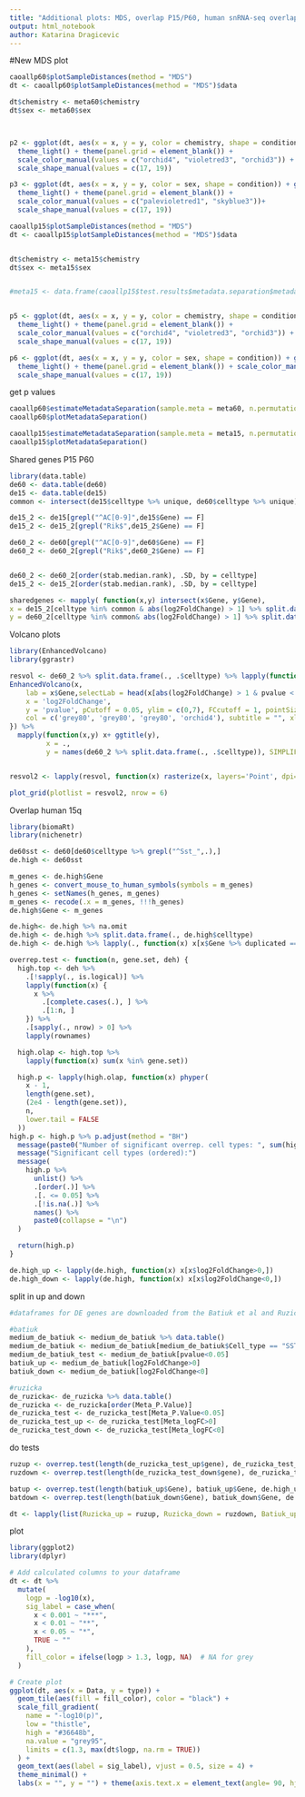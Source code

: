 ```yaml
---
title: "Additional plots: MDS, overlap P15/P60, human snRNA-seq overlap"
output: html_notebook
author: Katarina Dragicevic
---
```


#New MDS plot 

```r
caoallp60$plotSampleDistances(method = "MDS")
dt <- caoallp60$plotSampleDistances(method = "MDS")$data 

dt$chemistry <- meta60$chemistry
dt$sex <- meta60$sex



p2 <- ggplot(dt, aes(x = x, y = y, color = chemistry, shape = condition)) + geom_point(size = 5) + 
  theme_light() + theme(panel.grid = element_blank()) + 
  scale_color_manual(values = c("orchid4", "violetred3", "orchid3")) + 
  scale_shape_manual(values = c(17, 19))

p3 <- ggplot(dt, aes(x = x, y = y, color = sex, shape = condition)) + geom_point(size = 5) + 
  theme_light() + theme(panel.grid = element_blank()) + 
  scale_color_manual(values = c("palevioletred1", "skyblue3"))+ 
  scale_shape_manual(values = c(17, 19))
```

```r
caoallp15$plotSampleDistances(method = "MDS")
dt <- caoallp15$plotSampleDistances(method = "MDS")$data 


dt$chemistry <- meta15$chemistry
dt$sex <- meta15$sex


#meta15 <- data.frame(caoallp15$test.results$metadata.separation$metadata)


p5 <- ggplot(dt, aes(x = x, y = y, color = chemistry, shape = condition)) + geom_point(size = 5) + 
  theme_light() + theme(panel.grid = element_blank()) + 
  scale_color_manual(values = c("orchid4", "violetred3", "orchid3")) + 
  scale_shape_manual(values = c(17, 19))

p6 <- ggplot(dt, aes(x = x, y = y, color = sex, shape = condition)) + geom_point(size = 5) + 
  theme_light() + theme(panel.grid = element_blank()) + scale_color_manual(values = c("palevioletred1", "skyblue3")) + 
  scale_shape_manual(values = c(17, 19))
```


get p values 

```r
caoallp60$estimateMetadataSeparation(sample.meta = meta60, n.permutations = 100)
caoallp60$plotMetadataSeparation()

caoallp15$estimateMetadataSeparation(sample.meta = meta15, n.permutations = 100)
caoallp15$plotMetadataSeparation()
```


Shared genes P15 P60

```r
library(data.table)
de60 <- data.table(de60)
de15 <- data.table(de15)
common <- intersect(de15$celltype %>% unique, de60$celltype %>% unique)

de15_2 <- de15[grepl("^AC[0-9]",de15$Gene) == F]
de15_2 <- de15_2[grepl("Rik$",de15_2$Gene) == F]

de60_2 <- de60[grepl("^AC[0-9]",de60$Gene) == F]
de60_2 <- de60_2[grepl("Rik$",de60_2$Gene) == F]


de60_2 <- de60_2[order(stab.median.rank), .SD, by = celltype]
de15_2 <- de15_2[order(stab.median.rank), .SD, by = celltype]

sharedgenes <- mapply( function(x,y) intersect(x$Gene, y$Gene),
x = de15_2[celltype %in% common & abs(log2FoldChange) > 1] %>% split.data.frame(., .$celltype) %>% .[common] %>% lapply(head, 300),
y = de60_2[celltype %in% common& abs(log2FoldChange) > 1] %>% split.data.frame(., .$celltype) %>% .[common]%>% lapply(head, 300))
```


Volcano plots


```r
library(EnhancedVolcano)
library(ggrastr)

resvol <- de60_2 %>% split.data.frame(., .$celltype) %>% lapply(function(x){
EnhancedVolcano(x,
    lab = x$Gene,selectLab = head(x[abs(log2FoldChange) > 1 & pvalue < 0.05]$Gene, 15),
    x = 'log2FoldChange',
    y = 'pvalue', pCutoff = 0.05, ylim = c(0,7), FCcutoff = 1, pointSize = 1,
    col = c('grey80', 'grey80', 'grey80', 'orchid4'), subtitle = "", xlim = c(-7,7), colAlpha = 1, boxedLabels = TRUE, drawConnectors = TRUE)
}) %>% 
  mapply(function(x,y) x+ ggtitle(y), 
         x = .,
         y = names(de60_2 %>% split.data.frame(., .$celltype)), SIMPLIFY = F)


resvol2 <- lapply(resvol, function(x) rasterize(x, layers='Point', dpi=600))

plot_grid(plotlist = resvol2, nrow = 6)
```


Overlap human 15q


```r
library(biomaRt)
library(nichenetr)

de60sst <- de60[de60$celltype %>% grepl("^Sst_",.),]
de.high <- de60sst

m_genes <- de.high$Gene
h_genes <- convert_mouse_to_human_symbols(symbols = m_genes)
h_genes <- setNames(h_genes, m_genes)
m_genes <- recode(.x = m_genes, !!!h_genes)
de.high$Gene <- m_genes

de.high<- de.high %>% na.omit
de.high <- de.high %>% split.data.frame(., de.high$celltype)
de.high <- de.high %>% lapply(., function(x) x[x$Gene %>% duplicated == F, ]) %>% lapply(., function(x) column_to_rownames(x, "Gene"))
```


```r
overrep.test <- function(n, gene.set, deh) {
  high.top <- deh %>%
    .[!sapply(., is.logical)] %>%
    lapply(function(x) {
      x %>%
        .[complete.cases(.), ] %>%
        .[1:n, ]
    }) %>%
    .[sapply(., nrow) > 0] %>%
    lapply(rownames)

  high.olap <- high.top %>%
    lapply(function(x) sum(x %in% gene.set))

  high.p <- lapply(high.olap, function(x) phyper(
    x - 1,
    length(gene.set),
    (2e4 - length(gene.set)),
    n,
    lower.tail = FALSE
  ))
high.p <- high.p %>% p.adjust(method = "BH")
  message(paste0("Number of significant overrep. cell types: ", sum(high.p <= 0.05, na.rm = TRUE)))
  message("Significant cell types (ordered):")
  message(
    high.p %>% 
      unlist() %>% 
      .[order(.)] %>% 
      .[. <= 0.05] %>% 
      .[!is.na(.)] %>% 
      names() %>% 
      paste0(collapse = "\n")
  )

  return(high.p)
}

de.high_up <- lapply(de.high, function(x) x[x$log2FoldChange>0,])
de.high_down <- lapply(de.high, function(x) x[x$log2FoldChange<0,])
```

split in up and down

```r
#dataframes for DE genes are downloaded from the Batiuk et al and Ruzicka et al online supplementary data and loaded into this notebook 

#batiuk
medium_de_batiuk <- medium_de_batiuk %>% data.table()
medium_de_batiuk <- medium_de_batiuk[medium_de_batiuk$Cell_type == "SST" & order(pvalue),]
medium_de_batiuk_test <- medium_de_batiuk[pvalue<0.05]
batiuk_up <- medium_de_batiuk[log2FoldChange>0]
batiuk_down <- medium_de_batiuk[log2FoldChange<0]

#ruzicka
de_ruzicka<- de_ruzicka %>% data.table()
de_ruzicka <- de_ruzicka[order(Meta_P.Value)]
de_ruzicka_test <- de_ruzicka_test[Meta_P.Value<0.05]
de_ruzicka_test_up <- de_ruzicka_test[Meta_logFC>0]
de_ruzicka_test_down <- de_ruzicka_test[Meta_logFC<0]
```

do tests

```r
ruzup <- overrep.test(length(de_ruzicka_test_up$gene), de_ruzicka_test_up$gene, de.high_up)
ruzdown <- overrep.test(length(de_ruzicka_test_down$gene), de_ruzicka_test_down$gene, de.high_down)

batup <- overrep.test(length(batiuk_up$Gene), batiuk_up$Gene, de.high_up)
batdown <- overrep.test(length(batiuk_down$Gene), batiuk_down$Gene, de.high_down)

dt <- lapply(list(Ruzicka_up = ruzup, Ruzicka_down = ruzdown, Batiuk_up = batup, Batiuk_down = batdown), function(x) data.frame(x) %>% rownames_to_column(., var = "type")) %>% rbindlist(., idcol = "Data")
```

plot 

```r
library(ggplot2)
library(dplyr)

# Add calculated columns to your dataframe
dt <- dt %>%
  mutate(
    logp = -log10(x),
    sig_label = case_when(
      x < 0.001 ~ "***",
      x < 0.01 ~ "**",
      x < 0.05 ~ "*",
      TRUE ~ ""
    ),
    fill_color = ifelse(logp > 1.3, logp, NA)  # NA for grey
  )

# Create plot
ggplot(dt, aes(x = Data, y = type)) +
  geom_tile(aes(fill = fill_color), color = "black") +
  scale_fill_gradient(
    name = "-log10(p)", 
    low = "thistle", 
    high = "#36648b", 
    na.value = "grey95",
    limits = c(1.3, max(dt$logp, na.rm = TRUE))
  ) +
  geom_text(aes(label = sig_label), vjust = 0.5, size = 4) +
  theme_minimal() +
  labs(x = "", y = "") + theme(axis.text.x = element_text(angle= 90, hjust = 1, vjust = 0.5))

```


